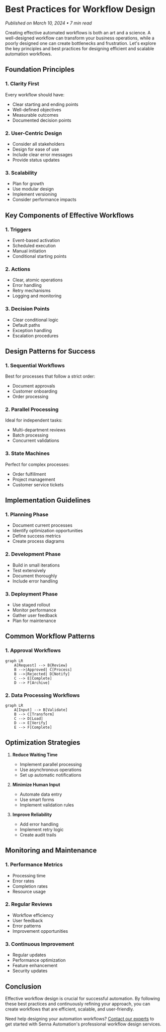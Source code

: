 # Best Practices for Workflow Design

*Published on March 10, 2024 • 7 min read*

Creating effective automated workflows is both an art and a science. A well-designed workflow can transform your business operations, while a poorly designed one can create bottlenecks and frustration. Let's explore the key principles and best practices for designing efficient and scalable automation workflows.

## Foundation Principles

### 1. Clarity First
Every workflow should have:
- Clear starting and ending points
- Well-defined objectives
- Measurable outcomes
- Documented decision points

### 2. User-Centric Design
- Consider all stakeholders
- Design for ease of use
- Include clear error messages
- Provide status updates

### 3. Scalability
- Plan for growth
- Use modular design
- Implement versioning
- Consider performance impacts

## Key Components of Effective Workflows

### 1. Triggers
- Event-based activation
- Scheduled execution
- Manual initiation
- Conditional starting points

### 2. Actions
- Clear, atomic operations
- Error handling
- Retry mechanisms
- Logging and monitoring

### 3. Decision Points
- Clear conditional logic
- Default paths
- Exception handling
- Escalation procedures

## Design Patterns for Success

### 1. Sequential Workflows
Best for processes that follow a strict order:
- Document approvals
- Customer onboarding
- Order processing

### 2. Parallel Processing
Ideal for independent tasks:
- Multi-department reviews
- Batch processing
- Concurrent validations

### 3. State Machines
Perfect for complex processes:
- Order fulfillment
- Project management
- Customer service tickets

## Implementation Guidelines

### 1. Planning Phase
- Document current processes
- Identify optimization opportunities
- Define success metrics
- Create process diagrams

### 2. Development Phase
- Build in small iterations
- Test extensively
- Document thoroughly
- Include error handling

### 3. Deployment Phase
- Use staged rollout
- Monitor performance
- Gather user feedback
- Plan for maintenance

## Common Workflow Patterns

### 1. Approval Workflows
```mermaid
graph LR
    A[Request] --> B{Review}
    B -->|Approved| C[Process]
    B -->|Rejected| D[Notify]
    C --> E[Complete]
    D --> F[Archive]
```

### 2. Data Processing Workflows
```mermaid
graph LR
    A[Input] --> B[Validate]
    B --> C[Transform]
    C --> D[Load]
    D --> E[Verify]
    E --> F[Complete]
```

## Optimization Strategies

1. **Reduce Waiting Time**
   - Implement parallel processing
   - Use asynchronous operations
   - Set up automatic notifications

2. **Minimize Human Input**
   - Automate data entry
   - Use smart forms
   - Implement validation rules

3. **Improve Reliability**
   - Add error handling
   - Implement retry logic
   - Create audit trails

## Monitoring and Maintenance

### 1. Performance Metrics
- Processing time
- Error rates
- Completion rates
- Resource usage

### 2. Regular Reviews
- Workflow efficiency
- User feedback
- Error patterns
- Improvement opportunities

### 3. Continuous Improvement
- Regular updates
- Performance optimization
- Feature enhancement
- Security updates

## Conclusion

Effective workflow design is crucial for successful automation. By following these best practices and continuously refining your approach, you can create workflows that are efficient, scalable, and user-friendly.

Need help designing your automation workflows? [Contact our experts](/support) to get started with Senna Automation's professional workflow design services.